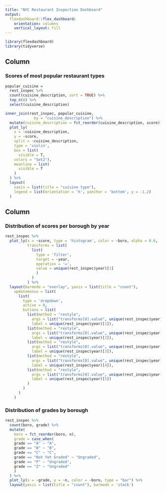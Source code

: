 ```yaml
---
title: "NYC Restaurant Inspection Dashboard"
output: 
  flexdashboard::flex_dashboard:
    orientation: columns
    vertical_layout: fill
---
```


```r
library(flexdashboard)
library(tidyverse)
```

Column {data-width=500}
-----------------------------------------------------------------------

### Scores of most popular restaurant types

```r
popular_cuisine =
  rest_inspec %>% 
  count(cuisine_description, sort = TRUE) %>% 
  top_n(8) %>% 
  select(cuisine_description)

inner_join(rest_inspec, popular_cuisine,
             by = "cuisine_description") %>% 
  mutate(cuisine_description = fct_reorder(cuisine_description, score)) %>% 
  plot_ly(
    x = ~cuisine_description,
    y = ~score,
    split = ~cuisine_description,
    type = 'violin',
    box = list(
      visible = T,
    colors = "Set2"),
    meanline = list( 
      visible = T
    )
  ) %>% 
  layout(
    xaxis = list(title = "cuisine type"),
    legend = list(orientation = 'h', yanchor = 'bottom', y = -1.2)
  )
```

Column {data-width=500}
-----------------------------------------------------------------------

### Distribution of scores per borough by year

```r
rest_inspec %>% 
  plot_ly(x = ~score, type = 'histogram', color = ~boro, alpha = 0.6,
          transforms = list(
            list(
              type = 'filter',
              target = ~year,
              operation = '=',
              value = unique(rest_inspec$year)[1]
              )
            )
          ) %>% 
  layout(barmode = "overlay", yaxis = list(title = "count"),
    updatemenus = list(
      list(
        type = 'dropdown',
        active = 0,
        buttons = list(
          list(method = "restyle",
            args = list("transforms[0].value", unique(rest_inspec$year)[1]),
            label = unique(rest_inspec$year)[1]),
          list(method = "restyle",
            args = list("transforms[0].value", unique(rest_inspec$year)[2]),
            label = unique(rest_inspec$year)[2]),
          list(method = "restyle",
            args = list("transforms[0].value", unique(rest_inspec$year)[3]),
            label = unique(rest_inspec$year)[3]),
          list(method = "restyle",
            args = list("transforms[0].value", unique(rest_inspec$year)[4]),
            label = unique(rest_inspec$year)[4]),
          list(method = "restyle",
            args = list("transforms[0].value", unique(rest_inspec$year)[5]),
            label = unique(rest_inspec$year)[5])
          )
        )
      )
    )
```

### Distribution of grades by borough

```r
rest_inspec %>% 
  count(boro, grade) %>% 
  mutate(
    boro = fct_reorder(boro, n),
    grade = case_when(
    grade == "A" ~ "A",
    grade == "B" ~ "B",
    grade == "C" ~ "C",
    grade == "Not Yet Graded" ~ "Ungraded",
    grade == "P" ~ "Ungraded",
    grade == "Z" ~ "Ungraded"
    )
  ) %>% 
  plot_ly(x = ~grade, y = ~n, color = ~boro, type = "bar") %>% 
  layout(yaxis = list(title = "count"), barmode = 'stack')
```

